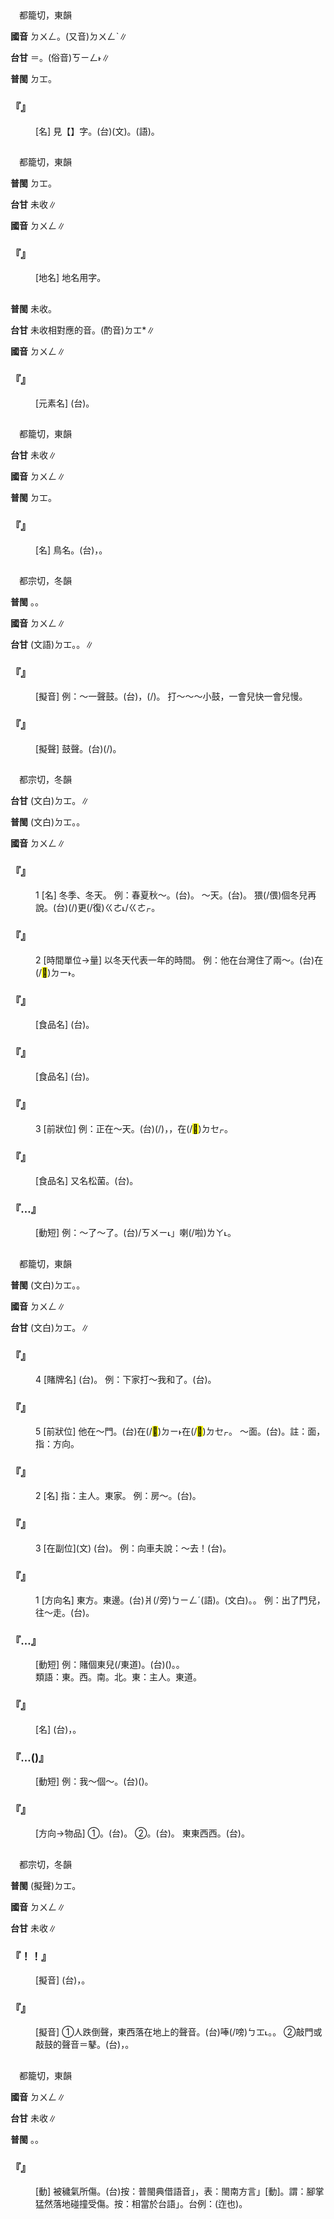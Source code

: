 
=={{ruby|蝀|ㄉㄨㄥ}}==

　都籠切，東韻

'''國音''' <rt>ㄉㄨㄥ</rt>。(又音)<rt>ㄉㄨㄥˋ</rt>∥

'''台甘''' {{ruby|(文)|ㄉㆲ˪}}{{ruby|。|ㄍㄤ˪}}＝{{ruby|<mark>&#xf9752;</mark>|ㄍㄤ˪}}。(俗音)<rt>ㄎㄧㄥ˫</rt>∥

'''普閩''' <rt>ㄉㆲ</rt>。

    

==='''『{{ruby|螮|ㄉㄧˋ}}{{ruby|蝀|ㄉㄨㄥ}}』'''===
: [名] 見【{{ruby|螮|ㄉㄧˋ}}】字。(台){{ruby|螮|ㄉㆤ˪}}{{ruby|蝀|ㄉㆲ˪}}(文)。{{ruby|虹|ㄎㄧㄥ˫}}(語)。
    

=={{ruby|<mark>&#xf8162;</mark>|ㄉㄨㄥ}}==

　都籠切，東韻

'''普閩''' <rt>ㄉㆲ</rt>。

'''台甘''' 未收∥

'''國音''' <rt>ㄉㄨㄥ</rt>∥

    

==='''『{{ruby|<mark>&#xf8162;</mark>|ㄉㄨㄥ}}』'''===
: [地名] 地名用字。
    

=={{ruby|氡|ㄉㄨㄥ}}==



'''普閩''' 未收。

'''台甘''' 未收相對應的音。(酌音)<rt>ㄉㆲ</rt>*∥

'''國音''' <rt>ㄉㄨㄥ</rt>∥

    

==='''『{{ruby|氡|ㄉㄨㄥ}}』'''===
: [元素名] (台){{ruby|氡|ㄉㆲ}}。
    

=={{ruby|鶇|ㄉㄨㄥ}}==

　都籠切，東韻

'''台甘''' 未收∥

'''國音''' <rt>ㄉㄨㄥ</rt>∥

'''普閩''' <rt>ㄉㆲ</rt>。

    

==='''『{{ruby|鶇|ㄉㄨㄥ}}』'''===
: [名] 鳥名。(台){{ruby|<mark>&#xffa55;</mark>|ㆣㄠˊ}}{{ruby|飛|ㄅㆤ/ㄅㄨㆤ}}，{{ruby|聲|ㄒㄧㆩ}}{{ruby|好|ㄏㄜˋ}}{{ruby|丌|ㆤ}}{{ruby|鳥|ㄐㄧㄠˋ}}{{ruby|仔|ㄚ}}。
    

=={{ruby|鼕|ㄉㄨㄥ}}==

　都宗切，冬韻

'''普閩''' {{ruby|(文)|ㄉㆲ}}。{{ruby|(白)|ㄉㄤ}}。

'''國音''' <rt>ㄉㄨㄥ</rt>∥

'''台甘''' (文語)<rt>ㄉㆲ</rt>。{{ruby|(文)|ㄉㆲˊ}}。{{ruby|(語)|ㄊㆲ}}∥

    

==='''『{{ruby|鼕|ㄉㄨㄥ}}』'''===
: [擬音] 例：～一聲鼓。(台){{ruby|扑|ㄆㄚㆷ}}{{ruby|鼓|ㄍㆦˋ}}，{{ruby|鼓|ㄍㆦˋ}}{{ruby|聲|ㄒㄧㆩ}}{{ruby|噹|ㄉㆲ}}(/{{ruby|鼕|ㄊㆲ}}){{ruby|一|ㄐㄧㆵ ͘}}{{ruby|下|·ㆤ˫}}。 打～～～小鼓，一會兒快一會兒慢。
    

==='''『{{ruby|鼕|ㄉㄨㄥ}}{{ruby|鼕|ㄉㄨㄥ}}』'''===
: [擬聲] 鼓聲。(台){{ruby|鼓|ㄍㆦˋ}}{{ruby|聲|ㄒㄧㆩ}}{{ruby|鐺|ㄊㆲ}}{{ruby|鐺|ㄊㆲ}}(/{{ruby|噹|ㄉㆲ}}{{ruby|噹|ㄉㆲ}}){{ruby|叫|ㄍㄧㄜ˪}}。
    

=={{ruby|冬|ㄉㄨㄥ}}==

　都宗切，冬韻

'''台甘''' (文白)<rt>ㄉㆲ</rt>。{{ruby|(語)|ㄉㄤ}}∥

'''普閩''' (文白)<rt>ㄉㆲ</rt>。{{ruby|(語)|ㄉㄤ}}。

'''國音''' <rt>ㄉㄨㄥ</rt>∥

    

==='''『{{ruby|冬|ㄉㄨㄥ}}』'''===
:1  [名] 冬季、冬天。 例：春夏秋～。(台){{ruby|春|ㄘㄨㄣ}}{{ruby|夏|ㄏㄚ˫}}{{ruby|秋|ㄑㄧㄨ}}{{ruby|冬|ㄉㄤ/ㄉㆲ}}。 ～天。(台){{ruby|冬|ㄉㄤ}}{{ruby|天|ㄊㆪ}}。 猥(/偎)個冬兒再說。(台){{ruby|縮|ㄍㄧㄨ}}{{ruby|過|ㄍㄨㆤ˪/ㄍㆤ˪}}{{ruby|一|ㄐㄧㆵ ͘}}{{ruby|個|ㆤˊ}}{{ruby|冬|ㄉㄤ}}{{ruby|天|ㄊㆪ}}(/{{ruby|寒|ㄍㄨㆩˊ}}{{ruby|天|ㄊㆪ}}){{ruby|即|ㄐㄧㄚㆷ}}更(/復)<rt>ㄍㄜ˪/ㄍㄜㆷ</rt>{{ruby|講|ㄍㆲˋ}}。
    

==='''『{{ruby|冬|ㄉㄨㄥ}}』'''===
:2  [時間單位→量] 以冬天代表一年的時間。 例：他在台灣住了兩～。(台){{ruby|伊|ㄧ}}在(/<mark>&#xf9853;</mark>)<rt>ㄉㄧ˫</rt>{{ruby|台|ㄉㄞˊ}}{{ruby|灣|ㄨㄢˊ}}{{ruby|遰|ㄉㄨㄚ˪}}{{ruby|兩|ㄋㆭ˫}}{{ruby|冬|ㄉㄤ}}。
    

==='''『{{ruby|冬|ㄉㄨㄥ}}{{ruby|瓜|ㄍㄨㄚ}}』'''===
: [食品名] (台){{ruby|冬|ㄉㄤ}}{{ruby|瓜|ㄍㄨㆤ}}。
    

==='''『{{ruby|冬|ㄉㄨㄥ}}{{ruby|筍|ㄙㄨㄣˇ}}』'''===
: [食品名] (台){{ruby|冬|ㄉㄤ}}{{ruby|筍|ㄙㄨㄣˋ}}。
    

==='''『{{ruby|冬|ㄉㄨㄥ}}』'''===
:3  [前狀位] 例：正在～天。(台){{ruby|正|ㄐㄧㆩ˪}}{{ruby|在|ㄗㄞ˫}}(/{{ruby|<mark>&#xf9853;</mark>|ㄉㄧ˫}})，{{ruby|冬|ㄉㆲ}}{{ruby|天|ㄊㆪ}}{{ruby|時|ㄒㄧˊ}}，{{ruby|天|ㄊㆪ}}{{ruby|當|ㄉㆭ}}在(/<mark>&#xf9549;</mark>)<rt>ㄉㆤㆷ</rt>{{ruby|寒|ㄍㄨㆩˊ}}。
    

==='''『{{ruby|冬|ㄉㄨㄥ}}{{ruby|菇|ㄍㄨ}}』'''===
: [食品名] 又名松菌。(台){{ruby|香|ㄏㄧㆫ/ㄏㄧㆧ}}{{ruby|菇|ㄍㆦ}}。
    

==='''『{{ruby|立|ㄌㄧˋ}}…{{ruby|冬|ㄉㄨㄥ}}』'''===
: [動短] 例：～了～了。(台){{ruby|節|ㄐㄧㄚㆵ}}{{ruby|氣|ㄎㄧ˪}}/{{ruby|「|ㄗㆤㆷ}}<rt>ㄎㄨㄧ˪</rt>」{{ruby|立|ㄌㄧㆴ ͘}}{{ruby|冬|ㄉㄤ}}喇(/啦)<rt>ㄌㄚ˪</rt>。
    

=={{ruby|東|ㄉㄨㄥ}}==

　都籠切，東韻

'''普閩''' (文白)<rt>ㄉㆲ</rt>。{{ruby|(語)|ㄉㄤ}}。

'''國音''' <rt>ㄉㄨㄥ</rt>∥

'''台甘''' (文白)<rt>ㄉㆲ</rt>。{{ruby|(語)|ㄉㄤ}}∥

    

==='''『{{ruby|東|ㄉㄨㄥ}}』'''===
:4  [賭牌名] (台){{ruby|麻|ㄇㄨㄚˊ/ㆠㄚˊ}}{{ruby|雀|ㄑㄧㆦㆶ}}{{ruby|牌|ㄅㄞˊ}}{{ruby|丌|ㆤ}}{{ruby|牌|ㄅㄞˊ}}{{ruby|名|ㄇㄧㄚˊ}}{{ruby|丌|ㆤ}}{{ruby|一|ㄐㄧㆵ ͘}}{{ruby|種|ㄐㄧㆲˋ}}。 例：下家打～我和了。(台){{ruby|下|ㆤ˫}}{{ruby|一|ㄐㄧㆵ ͘}}{{ruby|腳|ㄎㄚ}}{{ruby|扑|ㄆㄚㆷ}}{{ruby|東|ㄉㄤ}}{{ruby|仔|ㄚ}}{{ruby|付|ㄏㆦ˫}}{{ruby|我|ㆣㄨㄚˋ}}{{ruby|到|ㄍㄠ˪}}。
    

==='''『{{ruby|東|ㄉㄨㄥ}}』'''===
:5  [前狀位] 他在～門。(台){{ruby|伊|ㄧ}}{{ruby|遰|ㄉㄨㄚ˪}}在(/<mark>&#xf9853;</mark>)<rt>ㄉㄧ˫</rt>在(/<mark>&#xf9549;</mark>)<rt>ㄉㆤㆷ</rt>{{ruby|東|ㄉㄤ}}{{ruby|門|ㄇㆭˊ}}。 ～面。(台){{ruby|東|ㄉㄤ}}{{ruby|爿|ㄅㄧㄥˊ}}。註：面，指：方向。
    

==='''『{{ruby|東|ㄉㄨㄥ}}』'''===
:2  [名] 指：主人。東家。 例：房～。(台){{ruby|厝|ㄘㄨ˪}}{{ruby|頭|ㄊㄠˊ}}{{ruby|家|ㄍㆤ}}。
    

==='''『{{ruby|東|ㄉㄨㄥ}}』'''===
:3  [在副位](文) (台){{ruby|向|ㄏㄧㆲ˪}}{{ruby|東|ㄉㄤ}}{{ruby|爿|ㄅㄧㄥˊ}}{{ruby|去|ㄎㄧ˪}}。 例：向車夫說：～去！(台){{ruby|斡|ㄨㄚㆵ}}{{ruby|東|ㄉㄤ}}{{ruby|爿|ㄅㄧㄥˊ}}。
    

==='''『{{ruby|東|ㄉㄨㄥ}}』'''===
:1  [方向名] 東方。東邊。(台){{ruby|東|ㄉㄤ}}爿(/旁)<rt>ㄅㄧㄥˊ</rt>(語)。{{ruby|東|ㄉㆲ}}{{ruby|方|ㄏㆲ}}(文白)。{{ruby|東|ㄉㄤ}}{{ruby|勢|ㄙㆤ˪/ㄒㄧ˪}}。 例：出了門兒，往～走。(台){{ruby|出|ㄘㄨㆵ}}{{ruby|門|ㄇㆭˊ}}{{ruby|了|ㄌㄧㄠˋ}}{{ruby|後|ㄏㄠ˫}}{{ruby|斡|ㄨㄚㆵ}}{{ruby|對|ㄉㄨㄧ˪}}{{ruby|東|ㄉㄤ}}{{ruby|爿|ㄅㄧㄥˊ}}{{ruby|去|ㄎㄧ˪}}。
    

==='''『{{ruby|賭|ㄉㄨˇ}}…{{ruby|東|ㄉㄨㄥ}}{{ruby|兒|ㄦ}}』'''===
: [動短] 例：賭個東兒(/東道)。(台)({{ruby|博|ㄅㄨㄚㆷ ͘}}{{ruby|局|ㄍㄧㄠˋ}}){{ruby|博|ㄅㄨㄚㆷ ͘}}{{ruby|食|ㄐㄧㄚㆷ ͘}}{{ruby|丌|ㆤ}}。{{ruby|輸|ㄙㄨ}}{{ruby|局|ㄍㄧㄠˋ}}{{ruby|丌|ㆤ}}{{ruby|人|ㄌㄤˊ}}{{ruby|出|ㄘㄨㆵ}}{{ruby|錢|ㄐㆪˊ}}{{ruby|請|ㄑㄧㆩˋ}}{{ruby|人|·ㄌㄤˊ}}。
:類語：東。西。南。北。東：主人。東道。
:
    

==='''『{{ruby|東|ㄉㄨㄥ}}{{ruby|道|ㄉㄠˋ}}{{ruby|主|ㄓㄨˇ}}』'''===
: [名] (台){{ruby|請|ㄑㄧㆩˋ}}{{ruby|人|ㄌㄤˊ}}{{ruby|客|ㄎㆤㆷ}}{{ruby|時|ㄒㄧˊ}}，{{ruby|做|ㄗㄨㆤ˪/ㄗㄜ˪}}{{ruby|主|ㄗㄨˋ}}{{ruby|人|ㄌㄤˊ}}{{ruby|丌|ㆤ}}{{ruby|人|ㄌㄤˊ}}。
    

==='''『{{ruby|做|ㄗㄨㄛˋ}}…{{ruby|東|ㄉㄨㄥ}}({{ruby|兒|ㄦ}})』'''===
: [動短] 例：我～個～。(台){{ruby|我|ㆣㄨㄚˋ}}({{ruby|出|ㄘㄨㆵ}}{{ruby|錢|ㄐㆪˊ}}){{ruby|請|ㄑㄧㆩˋ}}{{ruby|您|ㄌㄧㄣˋ}}{{ruby|大|ㄉㄞ˫}}{{ruby|家|ㄍㆤ}}{{ruby|食|ㄐㄧㄚㆷ ͘}}{{ruby|飯|ㄅㆭ˫}}。
    

==='''『{{ruby|東|ㄉㄨㄥ}}{{ruby|西|ㄒㄧ}}』'''===
: [方向→物品] ①{{ruby|東|ㄉㄨㄥ}}{{ruby|西|ㄒㄧ}}。(台){{ruby|東|ㄉㄤ}}{{ruby|爿|ㄅㄧㄥˊ}}{{ruby|及|ㄍㄚㆷ}}{{ruby|西|ㄙㄞ}}{{ruby|爿|ㄅㄧㄥˊ}}。 ②{{ruby|東|ㄉㄨㄥ}}{{ruby|西|·ㄒㄧ}}。(台){{ruby|物|ㄇㆭㆷ ͘/ㄇㄧㆷ ͘}}{{ruby|件|ㄍㄧㆩ˫}}。 東東西西。(台){{ruby|東|ㄉㄤ}}{{ruby|東|ㄉㄤ}}{{ruby|西|ㄙㄞ}}{{ruby|西|ㄙㄞ}}。
    

=={{ruby|咚|ㄉㄨㄥ}}==

　都宗切，冬韻

'''普閩''' (擬聲)<rt>ㄉㆲ</rt>。

'''國音''' <rt>ㄉㄨㄥ</rt>∥

'''台甘''' 未收∥

    

==='''『{{ruby|咚|·ㄉㄨㄥ}}！{{ruby|呯|ㄆㄥ}}！』'''===
: [擬音] (台){{ruby|掞|ㄉㄢ˪}}{{ruby|<mark>&#xffae6;</mark>|ㄊㄧㆵ}}{{ruby|<mark>&#xffaec;</mark>|ㄊㄜˊ}}，{{ruby|積|ㄐㄧㆤㆶ}}{{ruby|木|ㆠㆦㆶ ͘}}{{ruby|丌|ㆤ}}{{ruby|聲|ㄒㄧㆩ}}{{ruby|音|ㄧㆬ}}。
    

==='''『{{ruby|咚|ㄉㄨㄥ}}』'''===
: [擬音] ①人跌倒聲，東西落在地上的聲音。(台)唪(/嗙)<rt>ㄅㆲ˪</rt>{{ruby|仔|ㄚ}}{{ruby|一|ㄐㄧㆵ ͘}}{{ruby|下|·ㆤ˫}}。{{ruby|乓|ㄅㄧㄤ˪}}{{ruby|仔|ㄚ}}{{ruby|一|ㄐㄧㆵ ͘}}{{ruby|下|·ㆤ˫}}。 ②敲門或敲鼓的聲音＝鼕。(台){{ruby|碰|ㄆㆲ˪}}{{ruby|碰|ㄆㆲ˪}}{{ruby|叫|ㄍㄧㄜ˪}}，{{ruby|<mark>&#xffad2;</mark>|ㄌㆲ˪}}{{ruby|<mark>&#xffad2;</mark>|ㄌㆲ˪}}{{ruby|叫|ㄍㄧㄜ˪}}。
    

=={{ruby|<mark>&#xf9751;</mark>|ㄉㄨㄥ}}==

　都籠切，東韻

'''國音''' <rt>ㄉㄨㄥ</rt>∥

'''台甘''' 未收∥

'''普閩''' {{ruby|(文)|ㄉㆲ}}。{{ruby|(語)|ㄉㄤ}}。

    

==='''『{{ruby|<mark>&#xf9751;</mark>|ㄉㄨㄥ}}』'''===
: [動] 被穢氣所傷。(台)按：普閩典借語音{{ruby|「|ㄉㄤ}}」，表：閩南方言{{ruby|「|ㄉㄤ}}」[動]。謂：腳掌猛然落地碰撞受傷。按：相當於台語{{ruby|「|ㄐㄧㆤㆶ}}」。台例：{{ruby|骹|ㄎㄚ}}{{ruby|<mark>&#xffb7a;</mark>|ㄐㄧㆤㆶ}}(迮也){{ruby|著|ㄉㄧㄜㆷ ͘}}{{ruby|<mark>&#xffa45;</mark>|ㆠㆤ˫/ㆠㄨㆤ˫}}{{ruby|行|ㄍㄧㆩˊ}}{{ruby|路|ㄌㆦ˫}}。
    
